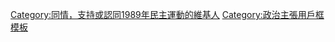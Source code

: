 {{Userbox
  |border-c = #000000
  |border-s = 1
  |id-c     = #FFFFFF
  |id-s     = 12
  |id-fc    = #000000
  |info-c   = #008052
  |info-s   = 8
  |info-fc  = #FFFFFF
  |id       = 愛國無罪
  |info     = 這個用戶同情，支持或認同[[1989年天安門事件|<span style="color:#00E970;">'''1989年民主運動'''</span>]]
}}
[[Category:同情，支持或認同1989年民主運動的維基人]]
<noinclude>[[Category:政治主張用戶框模板]]</noinclude>